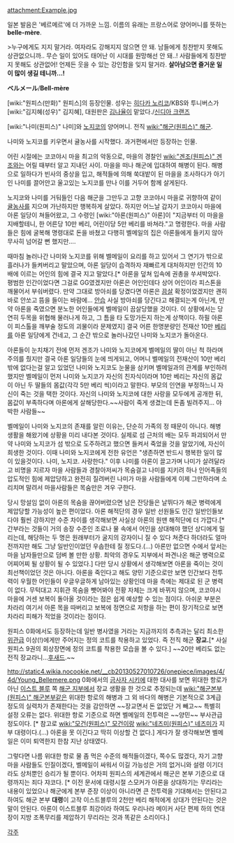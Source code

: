 attachment:Example.jpg

일본 발음은 '베르메르'에 더 가까운 느낌. 
이름의 유래는 프랑스어로 양어머니를 뜻하는 '''belle-mère'''. 

>누구에게도 지지 말거라. 여자라도 강해지지 않으면 안 돼. 남들에게 칭찬받지 못해도 상관없으니까.. 무슨 일이 있어도 태어난 이 시대를 원망해선 안 돼..! 사람들에게 칭찬받지 못해도 상관없어! 언제든 웃을 수 있는 강인함을 잊지 말거라. '''살아남으면 즐거운 일이 많이 생길 테니까...!'''

'''ベルメール'''/'''Bell-mère'''

[wiki:"원피스(만화)" 원피스]의 등장인물. 성우는 [[히다카 노리코]]/KBS와 투니버스가 [wiki:"김지혜(성우)" 김지혜], 대원판은 [[김나율]]이 맡았다./[[신디아 크랜즈]]


[wiki:"나미(원피스)" 나미]와 [[노지코]]의 양어머니. 전직 [[wiki:"해군(원피스)" 해군]]. 

나미와 노지코를 키우면서 귤농사를 시작했다. 과거편에서만 등장하는 인물. 

어린 시절에는 코코야시 마을 최고의 악동으로, 마을의 경찰인 [[wiki:"겐조(원피스)" 겐조]]와는 어릴 때부터 알고 지내던 사이. 마을을 떠나 해군에 입대하여 해병이 된다. 해병으로 일하다가 빈사의 중상을 입고, 해적들에 의해 쑥대밭이 된 마을을 조사하다가 아기인 나미를 끌어안고 울고있는 노지코를 만나 이를 거두어 함께 살게된다.

노지코와 나미를 거둬들인 다음 해군을 그만두고 고향 코코야시 마을로 귀향하여 같이 [[귤]]농사를 지으며 가난하지만 행복하게 살았다. 하지만 어느날 갑자기 코코야시 마을에 아론 일당이 쳐들어왔고, 그 수령인 [wiki:"아론(원피스)" 아론]이 "지금부터 이 마을을 지배할테니, 한 어른당 10만 베리, 어린이당 5만 베리를 바쳐라."고 명령한다. 마을 사람들은 힘에 굴복해 명령대로 돈을 바쳤고 다행히 벨메일의 집은 아론들에게 들키지 않아 무사히 넘어갈 뻔 했지만….

때마침 놀러나간 나미와 노지코를 위해 벨메일이 요리를 하고 있어서 그 연기가 밖으로 흘러나가 들켜버리고 말았으며, 아론 일당이 습격하자 재빠르게 대처하지만 인간의 10배에 이르는 어인의 힘에 결국 지고 말았다.[* 아론을 덮쳐 입속에 권총을 쑤셔박았다. 평범한 인간이었다면 그걸로 GG였겠지만 아론은 어인인데다 상어 어인이라 피스톤을 깨물어서 부숴버렸다. 만약 그대로 방아쇠를 당겼다면 아론은 [[끔살]] 확정이었겠지만 괜히 바로 안쏘고 뜸을 들이는 바람에… [[안습]] 사실 방아쇠를 당긴다고 해결되는게 아닌게, 만약 아론을 죽였으면 분노한 어인들에게 벨메일이 끔살당했을 것이다. 이 상황에서는 당연히 두목을 위협해 물러나게 하고, 그 틈을 타 도망가든지 하는게 상책이다. 하필 아론이 피스톨을 깨부술 정도의 괴물이라 문제였지] 결국 어른 한명분량인 전재산 10만 [[베리]]를 아론 일당에게 건네고, 그 순간 밖으로 놀러나갔던 나미와 노지코가 돌아온다.

아론들이 눈치채기 전에 먼저 겐조가 나미와 노지코에게 벨메일의 딸이 아닌 척 하라며 주의를 줬지만 결국 아론 일당들의 눈에 띄게되고, 어머니 벨메일의 전재산이 10만 베리 밖에 없다는걸 알고 있었던 나미와 노지코도 눈물을 삼키며 벨메일과의 관계를 부인하려 했지만 벨메일이 먼저 나미와 노지코가 자신의 친자식이라며 10만 베리는 자신의 몸값이 아닌 두 딸들의 몸값(각각 5만 베리 씩)이라고 말한다. 부모의 인연을 부정하느니 자신이 죽는 것을 택한 것이다. 자신의 나미와 노지코에 대한 사랑을 모두에게 공개한 뒤, 몸값이 부족하다며 아론에게 살해당한다.~~사람이 죽게 생겼는데 돈좀 빌려주지... 야박한 사람들~~

벨메일이 나미와 노지코의 존재를 알린 이유는, 단순히 가족의 정 때문이 아니다. 해병 생활을 해왔기에 상황을 미리 내다본 것이다. 실제로 섬 근처의 배는 모두 파괴되어서 만약 나미와 노지코가 섬 밖으로 도주하려고 했으면 들켜서 죽었을 것을 알았기에, 자신이 희생한 것이다. 이때 나미와 노지코에게 전한 유언은 "생존하면 반드시 행복한 일이 많이 있을것이다. 나미, 노지코. 사랑한다." 이후 나미를 아론이 끌고가며 나미가 살려달라고 비명을 지르자 마을 사람들과 경찰아저씨가 목숨걸고 나미를 지키려 하나 인어족들의 압도적인 힘에 제압당하고 완전히 질려버린 나미가 마을 사람들에게 이제 그만하라며 소리치며 말려서 마을사람들은 목숨만은 겨우 구한다.

당시 망설임 없이 아론의 목숨을 끊어버렸으면 남은 잔당들은 날뛰다가 해군 병력에게 제압당할 가능성이 높은 편이었다. 아론 해적단의 경우 일반 선원들도 인간 일반인들보다야 훨씬 강하지만 수준 차이를 생각해보면 사실상 아론의 원맨 해적단에 더 가깝다.[* 간부라는 것들이 거의 송장 수준인 조로나 물 속에서 어인을 상대해야 했던 상디에게 밀리는데, 해당하는 두 명은 원래부터가 굴지의 강자이니 질 수 있다 쳐준다 하더라도 얼마 전까지만 해도 그냥 일반인이었던 우솝한테 질 정도다.(…) 아론만 없으면 수에서 앞서는 마을 남자들만으로 덤벼 볼 만한 상황. 최악의 경우도 지부에서 파견나온 해군 병력으로 어찌어찌 될 상황이 될 수 있었다.] 다만 당시 상황에서 생각해보면 아론을 죽이는 것이 최선책이었던 것은 아니다. 아론을 죽인다고 해도 양민 기준으로만 보면 인간보다 전투력이 우월한 어인들이 우글우글하게 남아있는 상황인데 마을 측에는 제대로 된 군 병력이 없다. 무턱대고 지휘관 목숨을 뺏어봐야 전황 자체는 크게 바뀌지 않으며, 코코야시 마을에 거센 보복이 돌아올 것이라는 점은 쉽게 예상할 수 있는 점이다. 아쉬운 부분은 차라리 여기서 아론 목을 따버리고 보복에 정면으로 저항을 하는 편이 장기적으로 보면 차라리 피해가 적었을 것이라는 점이다.

원피스 0화에서도 등장하는데 일반 병사였을 거라는 지금까지의 추측과는 달리 최소한 [[위관]]급 이상(!)에게만 주어지는 정의 코트를 착용하고 있었다. 즉 전직 해군 '''장교.'''[* 사실 원피스 9권의 회상장면에 정의 코트를 착용한 모습을 볼 수 있다.] ~~20만 베리도 없는 전직 장교라니…[[후새드]].~~

http://static4.wikia.nocookie.net/__cb20130527010726/onepiece/images/4/4d/Young_Bellemere.png
0화에서의 [[금사자 시키]]에 대한 대사를 보면 위대한 항로가 아닌 [[이스트 블루]] 쪽 [[해군 지부]]에서 장교 생활을 한 것으로 추정되는데 [[wiki:"해군본부(원피스)" 해군본부]]같은 위대한 항로의 해병과 그 외 바다의 해병은 기본적으로 3계급 정도의 실력차가 존재한다는 것을 감안하면 ~~장교면서 돈 없었단 거 빼고~~ 특별히 설정 오류는 없다. 위대한 항로 기준으로 하면 벨메일의 전투력은 ~~양민~~ 부사관급 정도이다. [* 참고로 [[wiki:"모건(원피스)" 모건]]이랑 [[wiki:"네즈미(원피스)" 네즈미]]가 지부 대령이다.(...) 아론을 못 이긴다고 딱히 이상할 건 없다.] 게다가 잘 생각해보면 벨메일은 이미 퇴역한지 한참 지난 상태였다.

그렇다면 나름 위대한 항로 물 좀 먹은 수준의 해적들이겠다, 쪽수도 많겠다, 자기 고향 마을 사람들도 인질이겠다, 벨메일이 싸워서 이길 가능성은 거의 없거니와 설령 이기더라도 상처뿐인 승리가 될 뿐이다. 어차피 원피스의 세계관에서 해군은 본부 기준으로 대령까지는 죄다 쟈코다. [* 이전 문서에 대령시절 스모커가 아론을 상대하기는 무리라는 내용이 있었으나 해군에게 본부 준장 이상이 아니라면 큰 전투력을 기대해서는 안된다고 하여도 해군 본부 '''대령'''이 고작 이스트블루의 2천만 베리 해적에게 상대가 안된다는 것은 말이 안된다. 아론이 이스트블루 최강이라 하여도 우리나라 메이커 사단 편제 하의 연대장이 지방 조폭무리를 제압하기 무리라는 것과 똑같은 소리이다.]

[[각주]]
